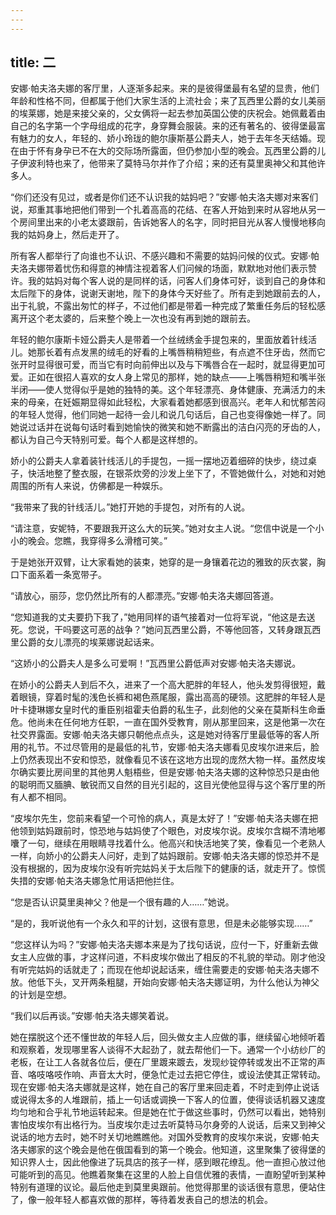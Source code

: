 ```yaml
---
---
---
```

title: 二
---




安娜·帕夫洛夫娜的客厅里，人逐渐多起来。来的是彼得堡最有名望的显贵，他们年龄和性格不同，但都属于他们大家生活的上流社会；来了瓦西里公爵的女儿美丽的埃莱娜，她是来接父亲的，父女俩将一起去参加英国公使的庆祝会。她佩戴着由自己的名字第一个字母组成的花字，身穿舞会服装。来的还有著名的、彼得堡最富有魅力的女人，年轻的、娇小玲珑的鲍尔康斯基公爵夫人，她于去年冬天结婚。现在由于怀有身孕已不在大的交际场所露面，但仍参加小型的晚会。瓦西里公爵的儿子伊波利特也来了，他带来了莫特马尔并作了介绍；来的还有莫里奥神父和其他许多人。

“你们还没有见过，或者是你们还不认识我的姑妈吧？”安娜·帕夫洛夫娜对来客们说，郑重其事地把他们带到一个扎着高高的花结、在客人开始到来时从容地从另一个房间里出来的小老太婆跟前，告诉她客人的名字，同时把目光从客人慢慢地移向我的姑妈身上，然后走开了。

所有客人都举行了向谁也不认识、不感兴趣和不需要的姑妈问候的仪式。安娜·帕夫洛夫娜带着忧伤和得意的神情注视着客人们问候的场面，默默地对他们表示赞许。我的姑妈对每个客人说的是同样的话，问客人们身体可好，谈到自己的身体和太后陛下的身体，说谢天谢地，陛下的身体今天好些了。所有走到她跟前去的人，出于礼貌，不露出匆忙的样子，不过他们都是带着一种完成了繁重任务后的轻松感离开这个老太婆的，后来整个晚上一次也没有再到她的跟前去。

年轻的鲍尔康斯卡娅公爵夫人是带着一个丝绒绣金手提包来的，里面放着针线活儿。她那长着有点发黑的绒毛的好看的上嘴唇稍稍短些，有点遮不住牙齿，然而它张开时显得很可爱，而当它有时向前伸出以及与下嘴唇合在一起时，就显得更加可爱。正如在很招人喜欢的女人身上常见的那样，她的缺点——上嘴唇稍短和嘴半张半闭——使人觉得似乎是她的独特的美。这个年轻漂亮、身体健康、充满活力的未来的母亲，在妊娠期显得如此轻松，大家看着她都感到很高兴。老年人和忧郁苦闷的年轻人觉得，他们同她一起待一会儿和说几句话后，自己也变得像她一样了。同她说过话并在说每句话时看到她愉快的微笑和她不断露出的洁白闪亮的牙齿的人，都认为自己今天特别可爱。每个人都是这样想的。

娇小的公爵夫人拿着装针线活儿的手提包，一摇一摆地迈着细碎的快步，绕过桌子，快活地整了整衣服，在银茶炊旁的沙发上坐下了，不管她做什么，对她和对她周围的所有人来说，仿佛都是一种娱乐。

“我带来了我的针线活儿。”她打开她的手提包，对所有的人说。

“请注意，安妮特，不要跟我开这么大的玩笑。”她对女主人说。“您信中说是一个小小的晚会。您瞧，我穿得多么滑稽可笑。”

于是她张开双臂，让大家看她的装束，她穿的是一身镶着花边的雅致的灰衣裳，胸口下面系着一条宽带子。

“请放心，丽莎，您仍然比所有的人都漂亮。”安娜·帕夫洛夫娜回答道。

“您知道我的丈夫要扔下我了，”她用同样的语气接着对一位将军说，“他这是去送死。您说，干吗要这可恶的战争？”她问瓦西里公爵，不等他回答，又转身跟瓦西里公爵的女儿漂亮的埃莱娜说起话来。

“这娇小的公爵夫人是多么可爱啊！”瓦西里公爵低声对安娜·帕夫洛夫娜说。

在娇小的公爵夫人到后不久，进来了一个高大肥胖的年轻人，他头发剪得很短，戴着眼镜，穿着时髦的浅色长裤和褐色燕尾服，露出高高的硬领。这肥胖的年轻人是叶卡捷琳娜女皇时代的重臣别祖霍夫伯爵的私生子，此刻他的父亲在莫斯科生命垂危。他尚未在任何地方任职，一直在国外受教育，刚从那里回来，这是他第一次在社交界露面。安娜·帕夫洛夫娜只朝他点点头，这是她对待客厅里最低等的客人所用的礼节。不过尽管用的是最低的礼节，安娜·帕夫洛夫娜看见皮埃尔进来后，脸上仍然表现出不安和惊恐，就像看见不该在这地方出现的庞然大物一样。虽然皮埃尔确实要比房间里的其他男人魁梧些，但是安娜·帕夫洛夫娜的这种惊恐只是由他的聪明而又腼腆、敏锐而又自然的目光引起的，这目光使他显得与这个客厅里的所有人都不相同。

“皮埃尔先生，您前来看望一个可怜的病人，真是太好了！”安娜·帕夫洛夫娜在把他领到姑妈跟前时，惊恐地与姑妈使了个眼色，对皮埃尔说。皮埃尔含糊不清地嘟囔了一句，继续在用眼睛寻找着什么。他高兴和快活地笑了笑，像看见一个老熟人一样，向娇小的公爵夫人问好，走到了姑妈跟前。安娜·帕夫洛夫娜的惊恐并不是没有根据的，因为皮埃尔没有听完姑妈关于太后陛下的健康的话，就走开了。惊慌失措的安娜·帕夫洛夫娜急忙用话把他拦住。

“您是否认识莫里奥神父？他是一个很有趣的人……”她说。

“是的，我听说他有一个永久和平的计划，这很有意思，但是未必能够实现……”

“您这样认为吗？”安娜·帕夫洛夫娜本来是为了找句话说，应付一下，好重新去做女主人应做的事，才这样问道，不料皮埃尔做出了相反的不礼貌的举动。刚才他没有听完姑妈的话就走了；而现在他却说起话来，缠住需要走的安娜·帕夫洛夫娜不放。他低下头，叉开两条粗腿，开始向安娜·帕夫洛夫娜证明，为什么他认为神父的计划是空想。

“我们以后再谈。”安娜·帕夫洛夫娜笑着说。

她在摆脱这个还不懂世故的年轻人后，回头做女主人应做的事，继续留心地倾听着和观察着，发现哪里客人谈得不大起劲了，就去帮他们一下。通常一个小纺纱厂的老板，在让工人各就各位后，便在厂里踱来踱去，发现纱锭停转或发出不正常的声音、咯吱咯吱作响、声音太大时，便急忙走过去把它停住，或设法使其正常转动。现在安娜·帕夫洛夫娜就是这样，她在自己的客厅里来回走着，不时走到停止说话或说得太多的人堆跟前，插上一句话或调换一下客人的位置，使得谈话机器又速度均匀地和合乎礼节地运转起来。但是她在忙于做这些事时，仍然可以看出，她特别害怕皮埃尔有出格行为。当皮埃尔走过去听莫特马尔身旁的人说话，后来又到神父说话的地方去时，她不时关切地瞧瞧他。对国外受教育的皮埃尔来说，安娜·帕夫洛夫娜家的这个晚会是他在俄国看到的第一个晚会。他知道，这里聚集了彼得堡的知识界人士，因此他像进了玩具店的孩子一样，感到眼花缭乱。他一直担心放过他可能听到的高见。他瞧着聚集在这里的人脸上自信优雅的表情，一直盼望听到某种特别有道理的议论。最后他走到莫里奥跟前。他觉得那里的谈话很有意思，便站住了，像一般年轻人都喜欢做的那样，等待着发表自己的想法的机会。